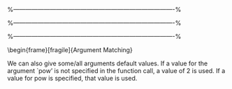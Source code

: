 
%-------------------------------------------------------------------------------%
\begin{frame}[fragile]{Writing Basic Functions}
\begin{itemize}
\item A simple function can be constructed as follows:
\begin{verbatim}

\end{verbatim}
\item \item You decide on the name of the function. The function
command shows R that you are writing a function. Inside the
parenthesis you outline the input objects required and decide what
to call them. The commands occur inside the { }. The name of
whatever output you want goes at the end of the function.
\end{itemize}
\end{frame}
%-------------------------------------------------------------------------------%

\begin{frame}[fragile]{More Complex Functions}
The following function returns several values in the form of a
list:
\begin{verbatim}
myfunc <- function(x)
{ # x is expected to be a numeric vector # function returns the
mean, sd, min, and max of the vector x the.mean <- mean(x) the.sd
<- sd(x)
the.min <- min(x)
the.max <- max(x)
return(list(average=the.mean,stand.dev=the.sd,minimum=the.min,
maximum=the.max)) }
\end{verbatim}


\end{frame}
%-------------------------------------------------------------------------------%

\begin{frame}[fragile]{Argument Matching}

\begin{itemize}
\item How does $R$ know which arguments are which? \item It uses argument
matching.
\item Argument matching is done in a few different ways.
\begin{itemize}
\item The arguments are matched by their positions. The first
supplied argument is matched to the first formal argument
and so on, e.g. when writing sf2 we specified that a1 comes
first, a2 second and a3 third. Using sf2(2, 3, 4) assigns 2
to a1, 3 to a2 and 4 to a3.
\item The arguments are matched by name. A named argument is
matched to the formal argument with the same name, e.g.
sf2 arguments have names a1, a2 and a3.\item Can do things like
sf2(a1=2, a3=3, a2=4), sf2(a3=2, a1=3, a2=4), etc.
\item Name matching happens first, then positional matching is
used for any unmatched arguments.
\end{itemize}
\end{itemize}

We can also give some/all arguments default values.
\begin{verbatim}
mypower <- function(x, pow=2)
{
x^pow
}
\end{verbatim}
If a value for the argument `pow' is not specified in the function call,
a value of 2 is used.
\begin{verbatim}
mypower(4)
[1] 16
\end{verbatim}
If a value for pow is specified, that value is used.
\begin{verbatim}
mypower(4, 3)  #x=4, pow=3
[1] 64
\end{verbatim}

